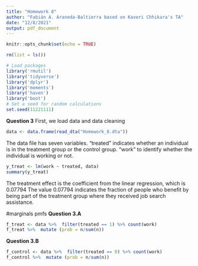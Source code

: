 ```yaml
---
title: "Homework 8"
author: "Fabián A. Araneda-Baltierra based on Kaveri Chhikara's TA"
date: "12/8/2021"
output: pdf_document
---
```


```r
knitr::opts_chunk$set(echo = TRUE)
```

```r
rm(list = ls())

# Load packages
library('rmutil')
library('tidyverse')
library('dplyr')
library('moments')
library('haven')
library('boot')
# Set a seed for random calculations
set.seed(11221111)
```

**Question 3**
First, we load data and data cleaning
```r
data <- data.frame(read_dta("Homework_8.dta"))
```


The data file has seven variables. "treated" indicates whether an individual is in the treatment group or the control group. "work" to identify whether the individual is working or not. 

```r
y_treat <- lm(work ~ treated, data)
summary(y_treat)
```

The treatment effect is the coefficient from the linear regression, which is 0.07794
The value 0.07794 indicates the fraction of people who benefit by being part of the treatment group where they received job search assistance. 


#marginals pmfs
**Question 3.A**
```r
f_treat <- data %>%  filter(treated == 1) %>% count(work)
f_treat %>%  mutate (prob = n/sum(n))

```
**Question 3.B**
```r
f_control <- data %>%  filter(treated == 0) %>% count(work)
f_control %>%  mutate (prob = n/sum(n))
```
